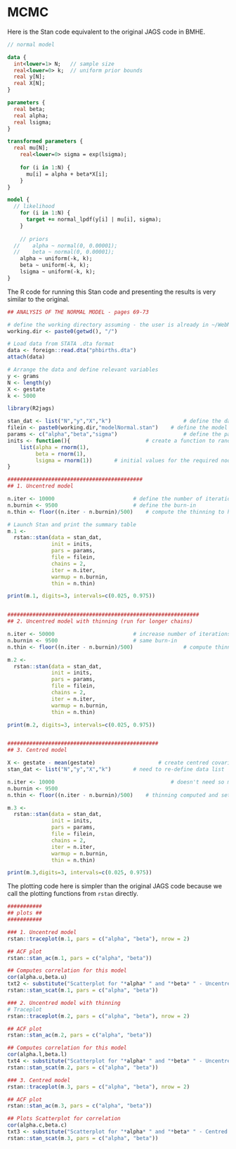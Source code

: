# MCMC

Here is the Stan code equivalent to the original JAGS code in BMHE.

```stan
// normal model

data {
  int<lower=1> N;   // sample size
  real<lower=0> k;  // uniform prior bounds
  real y[N];
  real X[N];
}

parameters {
  real beta;
  real alpha;
  real lsigma;
}

transformed parameters {
  real mu[N];
	real<lower=0> sigma = exp(lsigma);
	
	for (i in 1:N) {
	  mu[i] = alpha + beta*X[i];
	}
}

model {
  // likelihood
	for (i in 1:N) {
	  target += normal_lpdf(y[i] | mu[i], sigma);
	}
	
	// priors
  //	alpha ~ normal(0, 0.00001);
  //	beta ~ normal(0, 0.00001);
	alpha ~ uniform(-k, k);
	beta ~ uniform(-k, k);
	lsigma ~ uniform(-k, k);
}
```

The R code for running this Stan code and presenting the results is very similar to the original.

```r
## ANALYSIS OF THE NORMAL MODEL - pages 69-73

# define the working directory assuming - the user is already in ~/WebMaterial/ch2
working.dir <- paste0(getwd(), "/")

# Load data from STATA .dta format
data <- foreign::read.dta("phbirths.dta")
attach(data)

# Arrange the data and define relevant variables
y <- grams
N <- length(y)
X <- gestate
k <- 5000

library(R2jags)

stan_dat <- list("N","y","X","k") 			         	# define the data
filein <- paste0(working.dir,"modelNormal.stan")	# define the model file
params <- c("alpha","beta","sigma")		         		# define the parameters to be monitored
inits <- function(){						# create a function to randomly simulate 
	list(alpha = rnorm(1),
	     beta = rnorm(1),
	     lsigma = rnorm(1))	      # initial values for the required nodes
}

###########################################
## 1. Uncentred model

n.iter <- 10000							# define the number of iterations
n.burnin <- 9500						# define the burn-in
n.thin <- floor((n.iter - n.burnin)/500)	# compute the thinning to have 1000 iterations monitored

# Launch Stan and print the summary table
m.1 <-
  rstan::stan(data = stan_dat,
              init = inits,
              pars = params,
              file = filein,
              chains = 2,
              iter = n.iter,
              warmup = n.burnin,
              thin = n.thin)

print(m.1, digits=3, intervals=c(0.025, 0.975))


#############################################################
## 2. Uncentred model with thinning (run for longer chains)

n.iter <- 50000							# increase number of iterations to improve convergence
n.burnin <- 9500						# same burn-in
n.thin <- floor((n.iter - n.burnin)/500)				# compute thinning, this time > 1

m.2 <- 
  rstan::stan(data = stan_dat,
              init = inits,
              pars = params,
              file = filein,
              chains = 2,
              iter = n.iter,
              warmup = n.burnin,
              thin = n.thin)

print(m.2, digits=3, intervals=c(0.025, 0.975))


################################################
## 3. Centred model

X <- gestate - mean(gestate)					# create centred covariate to improve convergence
stan_dat <- list("N","y","X","k") 		# need to re-define data list

n.iter <- 10000							            # doesn't need so many iterations, now
n.burnin <- 9500
n.thin <- floor((n.iter - n.burnin)/500)	# thinning computed and set to 1 again

m.3 <- 
  rstan::stan(data = stan_dat,
              init = inits,
              pars = params,
              file = filein,
              chains = 2,
              iter = n.iter,
              warmup = n.burnin,
              thin = n.thin)

print(m.3,digits=3, intervals=c(0.025, 0.975))
```

The plotting code here is simpler than the original JAGS code because we call the plotting functions from `rstan` directly.

```r
###########
## plots ##
###########

### 1. Uncentred model
rstan::traceplot(m.1, pars = c("alpha", "beta"), nrow = 2)

## ACF plot
rstan::stan_ac(m.1, pars = c("alpha", "beta"))

## Computes correlation for this model
cor(alpha.u,beta.u)
txt2 <- substitute("Scatterplot for "*alpha* " and "*beta* " - Uncentred model")
rstan::stan_scat(m.1, pars = c("alpha", "beta"))

### 2. Uncentred model with thinning
# Traceplot
rstan::traceplot(m.2, pars = c("alpha", "beta"), nrow = 2)

## ACF plot
rstan::stan_ac(m.2, pars = c("alpha", "beta"))

## Computes correlation for this model
cor(alpha.l,beta.l)
txt4 <- substitute("Scatterplot for "*alpha* " and "*beta* " - Uncentred model with thinning")
rstan::stan_scat(m.2, pars = c("alpha", "beta"))

### 3. Centred model 
rstan::traceplot(m.3, pars = c("alpha", "beta"), nrow = 2)

## ACF plot
rstan::stan_ac(m.3, pars = c("alpha", "beta"))

## Plots Scatterplot for correlation
cor(alpha.c,beta.c)
txt3 <- substitute("Scatterplot for "*alpha* " and "*beta* " - Centred model")
rstan::stan_scat(m.3, pars = c("alpha", "beta"))
```
